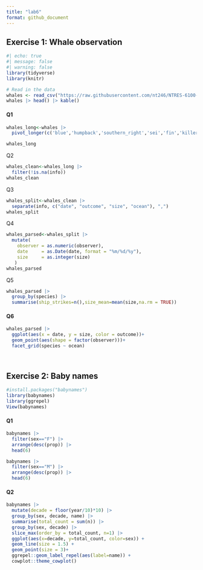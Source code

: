 ```yaml
---
title: "lab6"
format: github_document
---
```


## **Exercise 1: Whale observation**

```r
#| echo: true
#| message: false
#| warning: false
library(tidyverse)
library(knitr)

# Read in the data
whales <- read_csv("https://raw.githubusercontent.com/nt246/NTRES-6100-data-science/main/datasets/whales.csv")
whales |> head() |> kable()
```

#### Q1

```r
whales_long<-whales |> 
  pivot_longer(c('blue','humpback','southern_right','sei','fin','killer_whale','bowhead','grey'),names_to = "species",values_to = "info")

whales_long

```

Q2

```r
whales_clean<-whales_long |> 
  filter(!is.na(info))
whales_clean
```

Q3

```r
whales_split<-whales_clean |> 
  separate(info, c("date", "outcome", "size", "ocean"), ",")
whales_split
```

Q4

```r
whales_parsed<-whales_split |> 
  mutate(
    observer = as.numeric(observer),
    date     = as.Date(date, format = "%m/%d/%y"),
    size     = as.integer(size)
   )
whales_parsed 
```

Q5

```r
whales_parsed |> 
  group_by(species) |> 
  summarise(ship_strikes=n(),size_mean=mean(size,na.rm = TRUE))
```

#### Q6

```r
whales_parsed |> 
  ggplot(aes(x = date, y = size, color = outcome))+
  geom_point(aes(shape = factor(observer)))+
  facet_grid(species ~ ocean)
           
  
```

## **Exercise 2: Baby names**

```r
#install.packages("babynames")
library(babynames)
library(ggrepel)
View(babynames)
```

#### Q1

```r
babynames |> 
  filter(sex=="F") |> 
  arrange(desc(prop)) |> 
  head(6)

babynames |> 
  filter(sex=="M") |> 
  arrange(desc(prop)) |> 
  head(6)
```

#### Q2

```r
babynames |>
  mutate(decade = floor(year/10)*10) |>
  group_by(sex, decade, name) |>
  summarise(total_count = sum(n)) |>
  group_by(sex, decade) |>
  slice_max(order_by = total_count, n=1) |>
  ggplot(aes(x=decade, y=total_count, color=sex)) +
  geom_line(size = 1.5) +
  geom_point(size = 3)+
  ggrepel::geom_label_repel(aes(label=name)) +
  cowplot::theme_cowplot()
```
